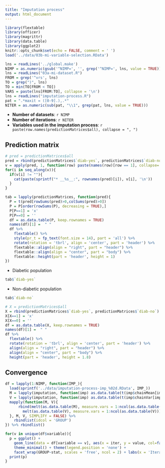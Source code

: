 ```yaml
---
title: "Imputation process"
output: html_document
---
```


```r
library(flextable)
library(officer)
library(magrittr)
library(data.table)
library(ggplot2)
knitr::opts_chunk$set(echo = FALSE, comment = ' ')
load('../data/03b-mi-variable-selection.RData')
```

```r
lns = readLines('../global.make')
NIMP = as.numeric(gsub('^NIMP=', '', grep('^NIMP=', lns, value = TRUE)))
lns = readLines("03a-mi-dataset.R")
FROM = grep('^vrs', lns)
TO = grep(")", lns)
TO = min(TO[FROM < TO])
VARS = paste(lns[FROM:TO], collapse = '\n')
lns = readLines("imputation-process.R")
pat = ".*maxit = ([0-9].),.*"
NITER = as.numeric(sub(pat, "\\1", grep(pat, lns, value = TRUE)))
```

* __Number of datasets__: `r NIMP`
* __Number of iterations__: `r NITER`
* __Variables used in the imputation process__: `r paste(row.names(predictionMatrices$all), collapse = ", ")`


## Prediction matrix

```r
# pred = predictionMatrices$all
pred = rbind(predictionMatrices$`diab-yes`, predictionMatrices$`diab-no`)
v = apply(pred, 1, function(row) paste(names(row)[row == 1], collapse=', '))
for(i in seq_along(v)){
  if(v[i] != ""){
    cat(paste(sprintf("* __%s__:", rownames(pred)[i]), v[i], '\n'))
  }
}
```

```r
tab = lapply(predictionMatrices, function(pred){
  P = t(pred[rowSums(pred)>0,colSums(pred)>0])
  P = P[order(rowSums(P), decreasing = TRUE),]
  P[P==1] = 'x'
  P[P==0] = ''
  df = as.data.table(P, keep.rownames = TRUE)
  names(df)[1] =  " "
  df %>%
    flextable() %>%
    style(pr_t = fp_text(font.size = 14), part = 'all') %>%
    rotate(rotation = 'tbrl', align = 'center', part = 'header') %>%
    flextable::align(align = "right", part = "header") %>%
    flextable::align(align = "center", part = "body") %>%
    flextable::height(part = 'header', height = 1)
})
```

* Diabetic population

```r
tab$`diab-yes`
```

* Non-diabetic population

```r
tab$`diab-no`
```


```r
# X = predictionMatrices$all 
X = rbind(predictionMatrices$`diab-yes`, predictionMatrices$`diab-no`)
X[X==1] = 'x'
X[X==0] = ''
df = as.data.table(X, keep.rownames = TRUE)
names(df)[1] =  " "
df %>%
  flextable() %>%
  rotate(rotation = 'tbrl', align = 'center', part = 'header') %>%
  align(align = "right", part = "header") %>%
  align(align = "center", part = "body") %>%
  height(part = 'header', height = 1.8)
```

## Convergence

```r
df = lapply(1:NIMP, function(IMP_){
  load(sprintf('../data/imputation-process-imp_%02d.RData', IMP_))
  M = lapply(imputation, function(imp) as.data.table(t(imp$chainMean[imp$nmis > 0, , 1])))
  V = lapply(imputation, function(imp) as.data.table(t(imp$chainVar[imp$nmis > 0, , 1])))
  mapply(function(M, V){
      rbind(melt(as.data.table(M), measure.vars = 1:ncol(as.data.table(M)))[,imp := IMP_][,stat := 'mean'][, iter := rep((1:NITER), length.out = .N)],
        melt(as.data.table(V), measure.vars = 1:ncol(as.data.table(V)))[,imp := IMP_][,stat := 'var'][, iter := rep((1:NITER), length.out = .N)])
  }, M, V, SIMPLIFY = FALSE) %>%
    rbindlist(idcol = 'GROUP')
}) %>% rbindlist()
```

```r
for(v in unique(df$variable)){
  p = ggplot() +
    geom_line(data = df[variable == v], aes(x = iter, y = value, col=factor(imp))) +
    theme_minimal() + theme(legend.position = 'none') +
    facet_wrap(GROUP~stat, scales = 'free', ncol = 2) + labs(x = 'Iteration', y = v)
  print(p)
}
```

